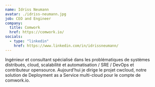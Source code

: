 ```yaml
---
name: Idriss Neumann
avatar: ./idriss-neumann.jpg
job: CEO and Engineer
company:
  title: Comwork
  href: https://comwork.io/
socials:
  - type: "linkedin"
    href: https://www.linkedin.com/in/idrissneumann/
---
```


Ingénieur et consultant spécialisé dans les problématiques de systèmes distribués, cloud, scalabilité et automatisation / SRE / DevOps et contributeur 
opensource. Aujourd'hui je dirige le projet cwcloud, notre solution de Deployment as a Service multi-cloud pour le compte de comwork.io.
